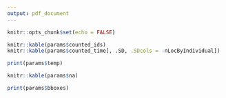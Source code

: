 ```yaml
---
output: pdf_document
---
```


```r
knitr::opts_chunk$set(echo = FALSE)
```

```r
knitr::kable(params$counted_ids)
knitr::kable(params$counted_time[, .SD, .SDcols = -nLocByIndividual])
```

```r
print(params$temp)
```

```r
knitr::kable(params$na)
```

```r
print(params$bboxes)
```
